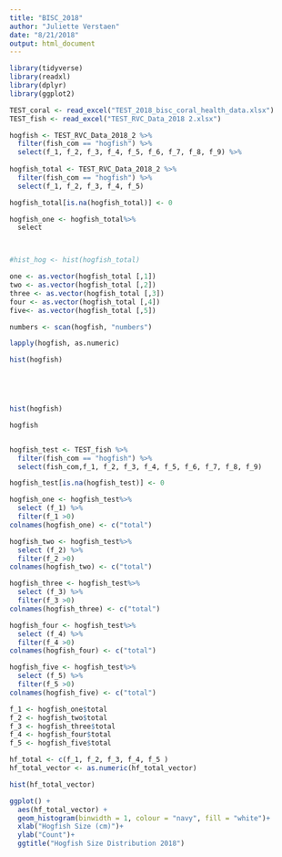 ```yaml
---
title: "BISC_2018"
author: "Juliette Verstaen"
date: "8/21/2018"
output: html_document
---
```


```r

library(tidyverse)
library(readxl)
library(dplyr)
library(ggplot2)


```

```r

TEST_coral <- read_excel("TEST_2018_bisc_coral_health_data.xlsx")
TEST_fish <- read_excel("TEST_RVC_Data_2018 2.xlsx")


```

```r

hogfish <- TEST_RVC_Data_2018_2 %>%
  filter(fish_com == "hogfish") %>%
  select(f_1, f_2, f_3, f_4, f_5, f_6, f_7, f_8, f_9) %>%
  
hogfish_total <- TEST_RVC_Data_2018_2 %>%
  filter(fish_com == "hogfish") %>%
  select(f_1, f_2, f_3, f_4, f_5) 

hogfish_total[is.na(hogfish_total)] <- 0

hogfish_one <- hogfish_total%>%
  select



#hist_hog <- hist(hogfish_total)

one <- as.vector(hogfish_total [,1])
two <- as.vector(hogfish_total [,2])
three <- as.vector(hogfish_total [,3])
four <- as.vector(hogfish_total [,4])
five<- as.vector(hogfish_total [,5])

numbers <- scan(hogfish, "numbers")

lapply(hogfish, as.numeric)

hist(hogfish)


  


hist(hogfish)

hogfish



```
```r


hogfish_test <- TEST_fish %>%
  filter(fish_com == "hogfish") %>%
  select(fish_com,f_1, f_2, f_3, f_4, f_5, f_6, f_7, f_8, f_9) 

hogfish_test[is.na(hogfish_test)] <- 0

hogfish_one <- hogfish_test%>%
  select (f_1) %>%
  filter(f_1 >0)
colnames(hogfish_one) <- c("total")

hogfish_two <- hogfish_test%>%
  select (f_2) %>%
  filter(f_2 >0)
colnames(hogfish_two) <- c("total")

hogfish_three <- hogfish_test%>%
  select (f_3) %>%
  filter(f_3 >0)
colnames(hogfish_three) <- c("total")

hogfish_four <- hogfish_test%>%
  select (f_4) %>%
  filter(f_4 >0)
colnames(hogfish_four) <- c("total")

hogfish_five <- hogfish_test%>%
  select (f_5) %>%
  filter(f_5 >0)
colnames(hogfish_five) <- c("total")

f_1 <- hogfish_one$total
f_2 <- hogfish_two$total
f_3 <- hogfish_three$total
f_4 <- hogfish_four$total
f_5 <- hogfish_five$total

hf_total <- c(f_1, f_2, f_3, f_4, f_5 )
hf_total_vector <- as.numeric(hf_total_vector)

hist(hf_total_vector)

ggplot() +
  aes(hf_total_vector) +
  geom_histogram(binwidth = 1, colour = "navy", fill = "white")+
  xlab("Hogfish Size (cm)")+
  ylab("Count")+
  ggtitle("Hogfish Size Distribution 2018")


```

